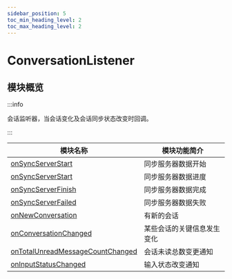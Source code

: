 ```yaml
---
sidebar_position: 5
toc_min_heading_level: 2
toc_max_heading_level: 2
---
```


# ConversationListener

## 模块概览

:::info

会话监听器，当会话变化及会话同步状态改变时回调。

:::

| 模块名称                                                                                    | 模块功能简介               |
| ------------------------------------------------------------------------------------------- | -------------------------- |
| [onSyncServerStart](docs/sdks/callback/onSyncServerStart.mdx)                               | 同步服务器数据开始         |
| [onSyncServerStart](docs/sdks/callback/onSyncServerProgress.mdx)                            | 同步服务器数据进度         |
| [onSyncServerFinish](docs/sdks/callback/onSyncServerFinish.mdx)                             | 同步服务器数据完成         |
| [onSyncServerFailed](docs/sdks/callback/onSyncServerFailed.mdx)                             | 同步服务器数据失败         |
| [onNewConversation](docs/sdks/callback/onNewConversation.mdx)                               | 有新的会话                 |
| [onConversationChanged](docs/sdks/callback/onConversationChanged.mdx)                       | 某些会话的关键信息发生变化 |
| [onTotalUnreadMessageCountChanged](docs/sdks/callback/onTotalUnreadMessageCountChanged.mdx) | 会话未读总数变更通知       |
| [onInputStatusChanged](docs/sdks/callback/onInputStatusChanged.mdx) | 输入状态改变通知       |
